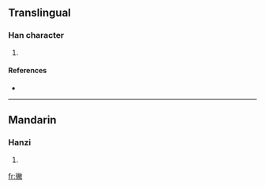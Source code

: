 ==Translingual==

===Han character===
{{Han char|rn=60|rad=彳|as=12|sn=15|four=2824<sub>0</sub>|canj=竹人火月大 (HOFBK)}}

# {{defn|Han|sort=彳12}}

====References====
* {{Han ref|kx=0371.070|dkj=10242|dj=0698.030|hdz=20842.060|uh=5FB6|ud=24502|bh=E1C1|bd=57793}}

----

==Mandarin==

===Hanzi===
{{cmn-hanzi|pin=[[biè]] ([[bie4]]), [[jiāo]] ([[jiao1]]), [[jiǎo]] ([[jiao3]]), [[yāo]] ([[yao1]]), [[yáo]] ([[yao2]])|wg=pieh<sup>4</sup>, chiao<sup>1</sup>, chiao<sup>3</sup>, yao<sup>1</sup>, yao<sup>2</sup>}}

# {{defn|Mandarin}}

[[fr:徶]]